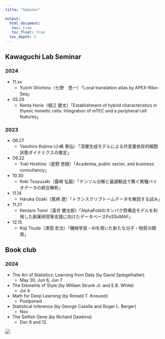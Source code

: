 ```yaml
---
title: "Seminar"

output: 
  html_document:
   toc: true
   toc_float: true
  toc_depth: 3
---
```

## Kawaguchi Lab Seminar

### 2024
* 11.xx
  * Yuichi Shichino（七野　悠一）「Local translation atlas by APEX-Ribo-Seq」
* 05.29
  * Kenta Horie（堀江 健太）「Establishment of hybrid characteristics in thymic mimetic cells: Integration of mTEC and a peripheral cell features」

### 2023 
* 06.27
  * Yasuhiro Kojima (小嶋 泰弘) 「深層生成モデルによる共変量依存的細胞状態ダイナミクスの推定」
* 09.22
  * Yuki Hoshino（星野 悠樹）「Academia, public sector, and business consultancy」
* 10.30
  * Koki Tsuyuzaki（露崎 弘毅）「テンソル分解と最適輸送で繋ぐ異種バイオデータの統合解析」
* 11.14
  * Haruka Ozaki（尾崎 遼）「トランスクリプトームデータを解読する試み」
* 11.21
  * Kentaro Tomii（富井 健太郎）「AlphaFoldのタンパク質構造モデルを利用した創薬研究等支援に向けたデータベースPoSSuMAF」
* 12.15
  * Koji Tsuda（津田 宏治）「機械学習・AIを用いた新たな分子・物質の開発」
  
## Book club

### 2024
* The Art of Statistics: Learning from Data (by David Spiegelhalter)
  * May 30, Jun 6, Jun 7
* The Elements of Style (by William Strunk Jr. and E.B. White)
  * Jul 4
* Math for Deep Learning (by Ronald T. Kneusel)
  * Postponed
* Statistical Inference (by George Casella and Roger L. Berger)
  * Nov
* The Selfish Gene (by Richard Dawkins)
  * Dec 6 and 12.

![](https://dl.dropboxusercontent.com/scl/fi/gu6u7eui5t7nifc1b2ic8/book_club34.jpeg?rlkey=3lweqo640i6bbq9f9hocz1n55&dl=0)
